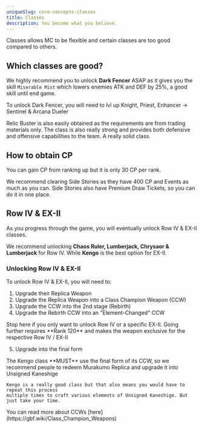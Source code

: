 ```yaml
---
uniqueSlug: core-concepts-classes
title: Classes
description: You become what you believe.
---
```


Classes allows MC to be flexible and certain classes are too good compared to others.

## Which classes are good?

We highly recommend you to unlock **Dark Fencer** ASAP as it gives you the skill `Miserable Mist`
which lowers enemies ATK and DEF by 25%, a good skill until end game.

<Callout type="default">
    To unlock Dark Fencer, you will need to lvl up Knight,
    Priest, Enhancer -> Sentinel & Arcana Dueler
</Callout>

Relic Buster is also easily obtained as the requirements are from trading materials only.
The class is also really strong and provides both defensive and offensive capabilities to the team. A really solid class.

## How to obtain CP

You can gain CP from ranking up but it is only 30 CP per rank.

We recommend clearing Side Stories as they have 400 CP and Events as much as you can.
Side Stories also have Premium Draw Tickets, so you can do it in one place.

## Row IV & EX-II

As you progress through the game, you will eventually unlock Row IV & EX-II classes.

We recommend unlocking **Chaos Ruler, Lumberjack, Chrysaor & Lumberjack** for Row IV.
While **Kengo** is the best option for EX-II.

### Unlocking Row IV & EX-II

To unlock Row IV & EX-II, you will need to:

1. Upgrade their Replica Weapon
2. Upgrade the Replica Weapon into a Class Champion Weapon (CCW)
3. Upgrade the CCW into the 2nd stage (Rebirth)
4. Upgrade the Rebirth CCW into an "Element-Changed" CCW

<Callout type="danger">
    Stop here if you only want to unlock Row IV or a
    specific EX-II. Going further requires **Rank 120** and
    makes the weapon exclusive for the respective Row IV /
    EX-II
</Callout>

5. Upgrade into the final form

<Callout type="warning">
    The Kengo class **MUST** use the final form of its CCW,
    so we recommend people to redeem Murakumo Replica and upgrade it into Unsigned Kaneshige

    Kengo is a really good class but that also means you would have to repeat this process
    multiple times to craft various elements of Unsigned Kaneshige. But just take your time.

</Callout>

<Callout type="default">
    You can read more about CCWs
    [here](https://gbf.wiki/Class_Champion_Weapons)
</Callout>
